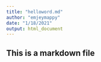 ```yaml
---
title: "helloword.md"
author: "emjeymappy"
date: "1/18/2021"
output: html_document
---
```

## This is a markdown file